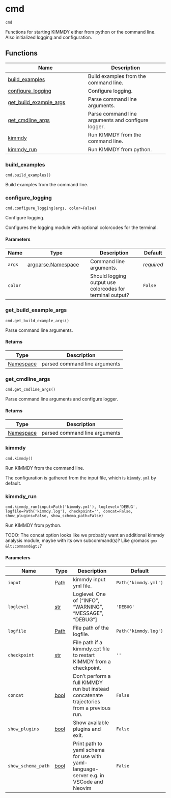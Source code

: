 # cmd { #kimmdy.cmd }

`cmd`

Functions for starting KIMMDY either from python or the command line.
Also initialized logging and configuration.

## Functions

| Name | Description |
| --- | --- |
| [build_examples](#kimmdy.cmd.build_examples) | Build examples from the command line. |
| [configure_logging](#kimmdy.cmd.configure_logging) | Configure logging. |
| [get_build_example_args](#kimmdy.cmd.get_build_example_args) | Parse command line arguments. |
| [get_cmdline_args](#kimmdy.cmd.get_cmdline_args) | Parse command line arguments and configure logger. |
| [kimmdy](#kimmdy.cmd.kimmdy) | Run KIMMDY from the command line. |
| [kimmdy_run](#kimmdy.cmd.kimmdy_run) | Run KIMMDY from python. |

### build_examples { #kimmdy.cmd.build_examples }

`cmd.build_examples()`

Build examples from the command line.

### configure_logging { #kimmdy.cmd.configure_logging }

`cmd.configure_logging(args, color=False)`

Configure logging.

Configures the logging module with optional colorcodes
for the terminal.

#### Parameters

| Name    | Type                                                     | Description                                               | Default    |
|---------|----------------------------------------------------------|-----------------------------------------------------------|------------|
| `args`  | [argparse](`argparse`).[Namespace](`argparse.Namespace`) | Command line arguments.                                   | _required_ |
| `color` |                                                          | Should logging output use colorcodes for terminal output? | `False`    |

### get_build_example_args { #kimmdy.cmd.get_build_example_args }

`cmd.get_build_example_args()`

Parse command line arguments.

#### Returns

| Type                     | Description                   |
|--------------------------|-------------------------------|
| [Namespace](`Namespace`) | parsed command line arguments |

### get_cmdline_args { #kimmdy.cmd.get_cmdline_args }

`cmd.get_cmdline_args()`

Parse command line arguments and configure logger.

#### Returns

| Type                     | Description                   |
|--------------------------|-------------------------------|
| [Namespace](`Namespace`) | parsed command line arguments |

### kimmdy { #kimmdy.cmd.kimmdy }

`cmd.kimmdy()`

Run KIMMDY from the command line.

The configuration is gathered from the input file,
which is `kimmdy.yml` by default.

### kimmdy_run { #kimmdy.cmd.kimmdy_run }

`cmd.kimmdy_run(input=Path('kimmdy.yml'), loglevel='DEBUG', logfile=Path('kimmdy.log'), checkpoint='', concat=False, show_plugins=False, show_schema_path=False)`

Run KIMMDY from python.

TODO: The concat option looks like we probably
want an additional kimmdy analysis module,
maybe with its own subcommand(s)?
Like gromacs ``gmx &lt;command&gt;``?

#### Parameters

| Name               | Type                   | Description                                                                               | Default              |
|--------------------|------------------------|-------------------------------------------------------------------------------------------|----------------------|
| `input`            | [Path](`pathlib.Path`) | kimmdy input yml file.                                                                    | `Path('kimmdy.yml')` |
| `loglevel`         | [str](`str`)           | Loglevel. One of ["INFO", "WARNING", "MESSAGE", "DEBUG"]                                  | `'DEBUG'`            |
| `logfile`          | [Path](`pathlib.Path`) | File path of the logfile.                                                                 | `Path('kimmdy.log')` |
| `checkpoint`       | [str](`str`)           | File path if a kimmdy.cpt file to restart KIMMDY from a checkpoint.                       | `''`                 |
| `concat`           | [bool](`bool`)         | Don't perform a full KIMMDY run but instead concatenate trajectories from a previous run. | `False`              |
| `show_plugins`     | [bool](`bool`)         | Show available plugins and exit.                                                          | `False`              |
| `show_schema_path` | [bool](`bool`)         | Print path to yaml schema for use with yaml-language-server e.g. in VSCode and Neovim     | `False`              |